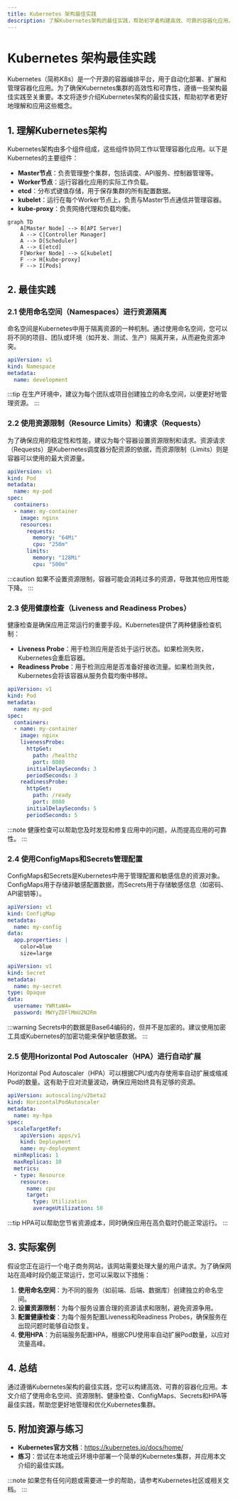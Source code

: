 ```yaml
---
title: Kubernetes 架构最佳实践
description: 了解Kubernetes架构的最佳实践，帮助初学者构建高效、可靠的容器化应用。
---
```


# Kubernetes 架构最佳实践

Kubernetes（简称K8s）是一个开源的容器编排平台，用于自动化部署、扩展和管理容器化应用。为了确保Kubernetes集群的高效性和可靠性，遵循一些架构最佳实践至关重要。本文将逐步介绍Kubernetes架构的最佳实践，帮助初学者更好地理解和应用这些概念。

## 1. 理解Kubernetes架构

Kubernetes架构由多个组件组成，这些组件协同工作以管理容器化应用。以下是Kubernetes的主要组件：

- **Master节点**：负责管理整个集群，包括调度、API服务、控制器管理等。
- **Worker节点**：运行容器化应用的实际工作负载。
- **etcd**：分布式键值存储，用于保存集群的所有配置数据。
- **kubelet**：运行在每个Worker节点上，负责与Master节点通信并管理容器。
- **kube-proxy**：负责网络代理和负载均衡。

```mermaid
graph TD
    A[Master Node] --> B[API Server]
    A --> C[Controller Manager]
    A --> D[Scheduler]
    A --> E[etcd]
    F[Worker Node] --> G[kubelet]
    F --> H[kube-proxy]
    F --> I[Pods]
```

## 2. 最佳实践

### 2.1 使用命名空间（Namespaces）进行资源隔离

命名空间是Kubernetes中用于隔离资源的一种机制。通过使用命名空间，您可以将不同的项目、团队或环境（如开发、测试、生产）隔离开来，从而避免资源冲突。

```yaml
apiVersion: v1
kind: Namespace
metadata:
  name: development
```

:::tip
在生产环境中，建议为每个团队或项目创建独立的命名空间，以便更好地管理资源。
:::

### 2.2 使用资源限制（Resource Limits）和请求（Requests）

为了确保应用的稳定性和性能，建议为每个容器设置资源限制和请求。资源请求（Requests）是Kubernetes调度器分配资源的依据，而资源限制（Limits）则是容器可以使用的最大资源量。

```yaml
apiVersion: v1
kind: Pod
metadata:
  name: my-pod
spec:
  containers:
  - name: my-container
    image: nginx
    resources:
      requests:
        memory: "64Mi"
        cpu: "250m"
      limits:
        memory: "128Mi"
        cpu: "500m"
```

:::caution
如果不设置资源限制，容器可能会消耗过多的资源，导致其他应用性能下降。
:::

### 2.3 使用健康检查（Liveness and Readiness Probes）

健康检查是确保应用正常运行的重要手段。Kubernetes提供了两种健康检查机制：

- **Liveness Probe**：用于检测应用是否处于运行状态。如果检测失败，Kubernetes会重启容器。
- **Readiness Probe**：用于检测应用是否准备好接收流量。如果检测失败，Kubernetes会将该容器从服务负载均衡中移除。

```yaml
apiVersion: v1
kind: Pod
metadata:
  name: my-pod
spec:
  containers:
  - name: my-container
    image: nginx
    livenessProbe:
      httpGet:
        path: /healthz
        port: 8080
      initialDelaySeconds: 3
      periodSeconds: 3
    readinessProbe:
      httpGet:
        path: /ready
        port: 8080
      initialDelaySeconds: 5
      periodSeconds: 5
```

:::note
健康检查可以帮助您及时发现和修复应用中的问题，从而提高应用的可靠性。
:::

### 2.4 使用ConfigMaps和Secrets管理配置

ConfigMaps和Secrets是Kubernetes中用于管理配置和敏感信息的资源对象。ConfigMaps用于存储非敏感配置数据，而Secrets用于存储敏感信息（如密码、API密钥等）。

```yaml
apiVersion: v1
kind: ConfigMap
metadata:
  name: my-config
data:
  app.properties: |
    color=blue
    size=large
```

```yaml
apiVersion: v1
kind: Secret
metadata:
  name: my-secret
type: Opaque
data:
  username: YWRtaW4=
  password: MWYyZDFlMmU2N2Rm
```

:::warning
Secrets中的数据是Base64编码的，但并不是加密的。建议使用加密工具或Kubernetes的加密功能来保护敏感数据。
:::

### 2.5 使用Horizontal Pod Autoscaler（HPA）进行自动扩展

Horizontal Pod Autoscaler（HPA）可以根据CPU或内存使用率自动扩展或缩减Pod的数量。这有助于应对流量波动，确保应用始终具有足够的资源。

```yaml
apiVersion: autoscaling/v2beta2
kind: HorizontalPodAutoscaler
metadata:
  name: my-hpa
spec:
  scaleTargetRef:
    apiVersion: apps/v1
    kind: Deployment
    name: my-deployment
  minReplicas: 1
  maxReplicas: 10
  metrics:
  - type: Resource
    resource:
      name: cpu
      target:
        type: Utilization
        averageUtilization: 50
```

:::tip
HPA可以帮助您节省资源成本，同时确保应用在高负载时仍能正常运行。
:::

## 3. 实际案例

假设您正在运行一个电子商务网站，该网站需要处理大量的用户请求。为了确保网站在高峰时段仍能正常运行，您可以采取以下措施：

1. **使用命名空间**：为不同的服务（如前端、后端、数据库）创建独立的命名空间。
2. **设置资源限制**：为每个服务设置合理的资源请求和限制，避免资源争用。
3. **配置健康检查**：为每个服务配置Liveness和Readiness Probes，确保服务在出现问题时能够自动恢复。
4. **使用HPA**：为前端服务配置HPA，根据CPU使用率自动扩展Pod数量，以应对流量高峰。

## 4. 总结

通过遵循Kubernetes架构的最佳实践，您可以构建高效、可靠的容器化应用。本文介绍了使用命名空间、资源限制、健康检查、ConfigMaps、Secrets和HPA等最佳实践，帮助您更好地管理和优化Kubernetes集群。

## 5. 附加资源与练习

- **Kubernetes官方文档**：https://kubernetes.io/docs/home/
- **练习**：尝试在本地或云环境中部署一个简单的Kubernetes集群，并应用本文介绍的最佳实践。

:::note
如果您有任何问题或需要进一步的帮助，请参考Kubernetes社区或相关文档。
:::